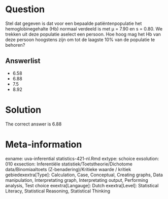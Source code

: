 Question
========

Stel dat gegeven is dat voor een bepaalde patiëntenpopulatie het hemoglobinegehalte (Hb) normaal verdeeld is met µ = 7.90 en s = 0.80. We trekken uit deze populatie aselect een persoon. Hoe hoog mag het Hb van deze persoon hoogstens zijn om tot de laagste 10% van de populatie te behoren? 

Answerlist
----------
* 6.58
* 6.88
* 7.5
* 8.92

Solution
========

The correct answer is  6.88 

Meta-information
================
exname: uva-inferential statistics-421-nl.Rmd 
extype: schoice 
exsolution: 010 
exsection: Inferentiële statistiek/Toetstheorie/Dichotome data/Binomiaaltoets (Z-benadering)/Kritieke waarde / kritiek gebiedexextra[Type]: Calculation, Case, Conceptual, Creating graphs, Data manipulation, Interpretating graph, Interpretating output, Performing analysis, Test choice 
exextra[Langauge]: Dutch 
exextra[Level]: Statistical Literacy, Statistical Reasoning, Statistical Thinking 
